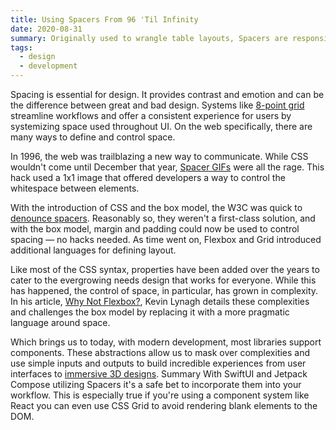 ```yaml
---
title: Using Spacers From 96 'Til Infinity
date: 2020-08-31
summary: Originally used to wrangle table layouts, Spacers are responsible for controlling whitespace throughout UI. In this article, we'll look at how we can utilize Spacers to build advance layouts.
tags:
  - design
  - development
---
```


Spacing is essential for design. It provides contrast and emotion and can be the difference between great and bad design. Systems like [8-point grid](https://medium.com/swlh/the-comprehensive-8pt-grid-guide-aa16ff402179) streamline workflows and offer a consistent experience for users by systemizing space used throughout UI. On the web specifically, there are many ways to define and control space.

In 1996, the web was trailblazing a new way to communicate. While CSS wouldn't come until December that year, [Spacer GIFs](https://en.wikipedia.org/wiki/Spacer_GIF) were all the rage. This hack used a 1x1 image that offered developers a way to control the whitespace between elements.

With the introduction of CSS and the box model, the W3C was quick to [denounce spacers](https://www.w3.org/TR/WCAG20-TECHS/C18.html#C18-description). Reasonably so, they weren't a first-class solution, and with the box model, margin and padding could now be used to control spacing — no hacks needed. As time went on, Flexbox and Grid introduced additional languages for defining layout.

Like most of the CSS syntax, properties have been added over the years to cater to the evergrowing needs design that works for everyone. While this has happened, the control of space, in particular, has grown in complexity. In his article, [Why Not Flexbox?](https://subformapp.com/articles/why-not-flexbox/), Kevin Lynagh details these complexities and challenges the box model by replacing it with a more pragmatic language around space.

Which brings us to today, with modern development, most libraries support components. These abstractions allow us to mask over complexities and use simple inputs and outputs to build incredible experiences from user interfaces to [immersive 3D designs](https://github.com/react-spring/react-three-fiber#react-three-fiber).
Summary
With SwiftUI and Jetpack Compose utilizing Spacers it's a safe bet to incorporate them into your workflow. This is especially true if you're using a component system like React you can even use CSS Grid to avoid rendering blank elements to the DOM.
